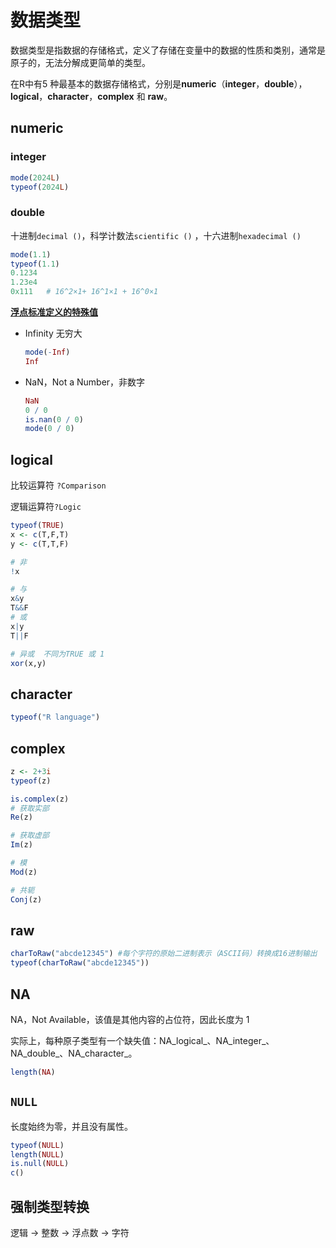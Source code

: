# 数据类型

数据类型是指数据的存储格式，定义了存储在变量中的数据的性质和类别，通常是原子的，无法分解成更简单的类型。

在R中有5 种最基本的数据存储格式，分别是**numeric**（**integer**，**double**），**logical**，**character**，**complex** 和 **raw**。

## numeric

### integer

```r
mode(2024L)
typeof(2024L)
```

### double

十进制`decimal ()`，科学计数法`scientific ()` ，十六进制`hexadecimal ()`

```r
mode(1.1)
typeof(1.1)
0.1234
1.23e4
0x111   # 16^2×1+ 16^1×1 + 16^0×1
```

[**浮点标准定义的特殊值**]{.underline}

-   Infinity 无穷大

    ```r
    mode(-Inf)
    Inf
    ```

-   NaN，Not a Number，非数字

    ```r
    NaN
    0 / 0
    is.nan(0 / 0)
    mode(0 / 0)
    ```

## logical

比较运算符 `?Comparison`

逻辑运算符`?Logic`

```r
typeof(TRUE)
x <- c(T,F,T)
y <- c(T,T,F)

# 非
!x

# 与
x&y
T&&F
# 或
x|y
T||F

# 异或  不同为TRUE 或 1
xor(x,y)

```

## character

```r
typeof("R language")
```

## complex

```r
z <- 2+3i
typeof(z) 

is.complex(z)
# 获取实部
Re(z)

# 获取虚部
Im(z)

# 模
Mod(z)

# 共轭
Conj(z)
```

## raw

```r
charToRaw("abcde12345") #每个字符的原始二进制表示（ASCII码）转换成16进制输出
typeof(charToRaw("abcde12345")) 
```

## NA

NA，Not Available，该值是其他内容的占位符，因此长度为 1

实际上，每种原子类型有一个缺失值：NA_logical\_、NA_integer\_、NA_double\_、NA_character\_。

```r
length(NA)
```

## `NULL`

长度始终为零，并且没有属性。

```r
typeof(NULL)
length(NULL)
is.null(NULL)
c()
```

## 强制类型转换

逻辑 -\> 整数 -\> 浮点数 -\> 字符

